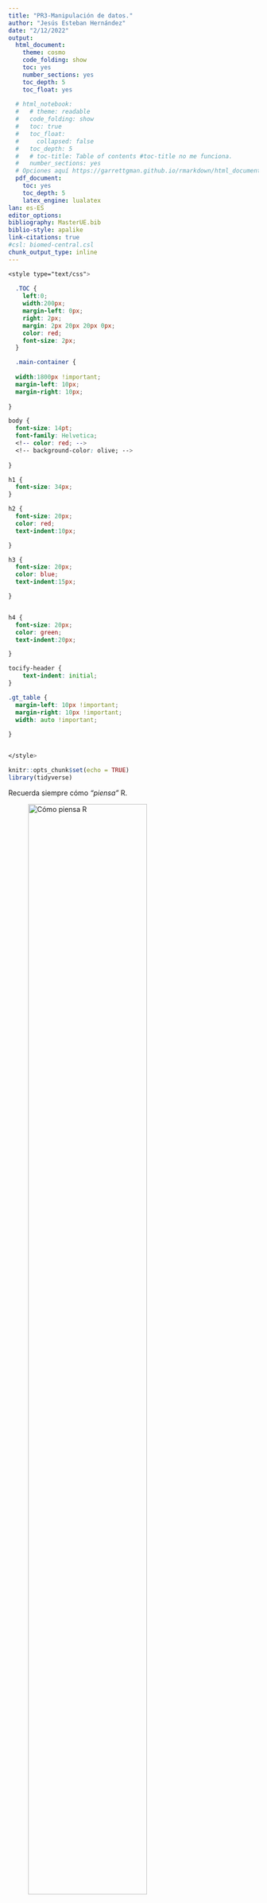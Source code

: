 ```yaml
---
title: "PR3-Manipulación de datos."
author: "Jesús Esteban Hernández"
date: "2/12/2022"
output:
  html_document: 
    theme: cosmo
    code_folding: show
    toc: yes
    number_sections: yes
    toc_depth: 5
    toc_float: yes
    
  # html_notebook:
  #   # theme: readable
  #   code_folding: show
  #   toc: true
  #   toc_float: 
  #     collapsed: false
  #   toc_depth: 5
  #   # toc-title: Table of contents #toc-title no me funciona.
  #   number_sections: yes
  # Opciones aquí https://garrettgman.github.io/rmarkdown/html_document_format
  pdf_document:
    toc: yes
    toc_depth: 5
    latex_engine: lualatex
lan: es-ES
editor_options:
bibliography: MasterUE.bib
biblio-style: apalike
link-citations: true
#csl: biomed-central.csl
chunk_output_type: inline
---
```


```css
<style type="text/css">
  
  .TOC {
    left:0;
    width:200px;
    margin-left: 0px;
    right: 2px;
    margin: 2px 20px 20px 0px;
    color: red;
    font-size: 2px;
  }

  .main-container {
  
  width:1800px !important;
  margin-left: 10px;
  margin-right: 10px;
  
}

body {
  font-size: 14pt;
  font-family: Helvetica;
  <!-- color: red; -->
  <!-- background-color: olive; -->
  
}

h1 {
  font-size: 34px;
}

h2 {
  font-size: 20px;
  color: red;
  text-indent:10px;

}

h3 {
  font-size: 20px;
  color: blue;
  text-indent:15px;

}


h4 {
  font-size: 20px;
  color: green;
  text-indent:20px;

}

tocify-header {
    text-indent: initial;
}

.gt_table {
  margin-left: 10px !important;
  margin-right: 10px !important;
  width: auto !important;
  
}


</style>

```

```r
knitr::opts_chunk$set(echo = TRUE)
library(tidyverse)
```


Recuerda siempre cómo *"piensa"* R.

![Cómo piensa R](pics/como_piensa_R.png){width="75%"}

# Importación y manipulación de datos en R.

En la sección anterior hemos visto cómo importar datos y como transformarlos usando *base R*.

Si tienes problemas con la importación, echa un vistazo a las notas de la sesión anterior.

En esta sesión aprenderemos a manipular los datos para, por ejemplo, construir nuevas variables a partir de las originales. Lo haremos utilizando *base R*, pero también incluiremos al final cómo hacer lo mismo con *modern R*.

## Importación de datos.

Antes de hablar de transformaciones, vamos a repasar las funciones que utilizamos para construir el dataframe.


```r

iam<-read.csv('_data/myiam2.csv') # Utilizando relative path.

```

Recuerde que la salidas de las funciones "read" suelen ser dataframes, y por ello podemos asignarlo directamente a un objeto, en el ejemplo el objeto (dataframe) llamado iam.

Primeras filas del dataframe.

```r
head(iam)
```

Estructura del dataframe (en realidad la puedes ver en la pestaña Environment del panel superior derecho [en esta configuración])

```r
str(iam)
```

Recuerde que esta estructura también está visible si desplegamos el dataframe en la pestaña Environment, ventana data del panel superior derecho.

![vent_data](pics/iam_en_vent_data.png)



## Manipulación de datos.

Antes de poder modificar variables existentes o crear algunas nuevas, necesitamos conocer algunas funciones y operadores básicos incluidos en la instalación básica de r.

### Operadores.

| Operadores comparativos | Símbolo/instrucción |
|:-----------------------:|:-------------------:|
|        igualdad         |         ==          |
|       desigualdad       |         !=          |
|          menor          |         \<          |
|       menor igual       |         \<=         |
|          mayor          |         \>          |
|      maryor igual       |         \>=         |

| Operadores lógicos | Símbolo/instrucción |
|:------------------:|:-------------------:|
|     AND lógica     |          &          |
|     OR lógica      |         \|          |
|  negación lógica   |          !          |
|     Identidad      |         &&          |

### Funciones básicas.

|      **Operador/Función**      | **Símbolo/instrucción** |
|:------------------------------:|:-----------------------:|
|              suma              |           \+            |
|             resta              |           \-            |
|         multiplicación         |           \*            |
|            división            |            /            |
|             módulo             | %% (resto de división)  |
|        división entera         |           %/%           |
|         raíz cuadrada          |          sqrt           |
|   logaritmo natural (base e)   |           log           |
| logaritmos genérico (base-\>b) |  logb (ex. log10(45))   |
|      número e elevado a x      |         exp(x)          |
|             máximo             |           max           |
|             mínimo             |           min           |
|             rango              |          range          |
|            longitud            |         length          |
|           sumatorio            |           sum           |
|          productorio           |          prod           |
|             media              |          mean           |
|            mediana             |         median          |
|         desv. estándar         |           sd            |
|            varianza            |           var           |

### Manipulaciones más frecuentes.

Seguiremos utilizando el dataframe generado anteriormente llamado *iam*.

#### Recodificar en base a puntos de corte. (Convertir numérica en factor)

La función cut es muy útila para generar una variable categórica a partir de una cuantitativa discreta o continua.
Solo necesitas que le entregemos el vector a cortar y los puntos de corte.
Veamos un par de ejemplos.

Construiremos grupos de edad e intervalos de 10 años.
El máximo de esta variable es `r round(max(iam$Age),2)` y el mínimo es `r round(min(iam$Age),2)`, así pues nos hacen falta puntos de corte entre ambos valores con amplitud de 10 años.

```r
iam$age5<-cut(iam$Age,seq(55,75,10),include.lowest = T,right = T) # la función seq nos facilita la tarea de construir el vector de puntos de corte.
```

La propia función genera un factor (ya hablaremos de este tipo de objetos que servirán para almacenar variables categóricas )

Podemos construir una tabla para comprobar la distribución de la nueva variable categórica.

```r
table(iam$age5)
```

Como se puede observar, la propia función genera las etiquetas de los intervalos en función de los puntos de corte que le hemos dado.
A tener en cuenta:

```         
* La función *cut* tiene argumentos para poder construir los intervalos cerrando el intervalo por su límite derecho (argumento right=T) .
* la función *cut* genera un objeto de tipo vector y de clase factor, por lo que sus etiquetas de nivel se pueden modificar (lo veremos al hablar de factores).
* la función *cut* puede cerrar el intervalo inferior (argumento include.lowest=T)
```

#### Construir variables operando otras.

En el dataframe *iam* se incluyen las variables peso y altura.
Vamos a construir el Índice de Masa Corporal.

$$IMC=\frac{Peso (kg)}{Altura(m)^2}$$

```r
iam$bmi<-iam$Weight/iam$Height^2
```

Como se puede observar, para incluirla en el dataframe, hemos de indicárselo utilizando el nombre del mismo seguido de \$ y el nombre que queremos dar a la nueva variable, en este caso *bmi*.

#### Recodificación.

Posiblemente una de las tareas más frecuentes, si no la más frecuente, manipulando datos es la recodificación, construir una variable categórica agrupando categorías de otra.

Para entender esta tarea en R, es útil entender la clase factor, la clase en la que vamos a almacenar las variables categóricas.

#### Factores ¿Qué es un factor en R?

Los factores son posiblemente uno de los elementos básicos en R que más cuesta entender.
En mi opinión tiene que ver con la confusión entre el concepto de nivel (level) y la etiqueta (label) que se le asigna a cada uno de los niveles.

Para explicar cómo funciona, vamos a crear un ejemplo sencillo para ver cómo operan estas dos características.

Aunque parezca extraño, vamos a partir de un vector de tipo *integer* para posteriormente convertirlo en uno de tipo factor al que añadiremos las etiquetas.

-   Construcción de un vector numérico.

```r
x<-rep(0:1,25)
```

-   Conversión del vector en un factor, sin decirle nada más.

```r
sex<-factor(x)
```

-   Al utilizar la función factor, R lee el vector que recibe y, si no le decimos otra cosa, identifica los valores diferentes y los ordena en orden alfanumérico.

-   Acto seguido va asignado el nivel correspondiente a cada valor diferente, y utiliza el valor original para construir una etiqueta.

-   Lo que obtenemos es un vector de tipo factor que tiene niveles que van del 1 al número de valores diferentes que trajese la variable (el vector) original.
    Pero estos niveles están ocultos detrás de las etiquetas que se les asignan.

-   Lo importante es el nivel, pero su relación con la etiqueta asignada nos va a permitir recodificar variables utilizando las etiquetas que se les asignan.

Veamos un ejemplo.

El vector sex, creado con el código anterior, tiene dos niveles, 1 y 2, pero las etiquetas que fueron asignadas como indiqué, son "0" y "1", valores originales del vector.
Al no decirle lo contrario, usó el orden alfanumérico, por eso el 0 se asigna al primer nivel y el 1 al segundo nivel.

Si queremos ver los auténticos niveles que contiens podemos forzar una conversión de tipo de la siguiente manera:

```r
sex
as.numeric(sex)
```

Observe como el primer vector muestra las etiquetas, mientras que el segundo muestra los niveles.

En realidad podríamos haber impuesto nuestras etiquetas a dichos niveles en la propia creación del factor, pero para eso debemos entender que si no le decimos lo contrario, la identificación del orden de asignación sigue dependiendo del orden alfanumérico.

Para indicarle las etiquetas, basta con meter un vector con las etiquetas en el argumento *labels.*

En este ejemplo asumimos que el 0 es el valor con el que en la base de datos original se codificó Hombre y 1 el valor con el que se codificó Mujer.

```r
sex2<-factor(x,labels = c('Hombre','Mujer'))
```

```r
sex2
as.numeric(sex2)
```

Como se puede observar, los niveles (1 y 2) siguen siendo los mismos, pero las etiquetas han cambiado.

También se obseva como cuando pedimos un vector de clase factor, debajo aparecen los niveles (Levels: Hombre Mujer) en el orden en que se asignan a los niveles subyacentes (1 y 2).

Imaginemos que por alguna razón hubiésemos querido que el primer nivel se asignase a Mujer aunque el código que se asignó en la base de datos original fue el superior (1).
Podemos obligar a que la función lea los niveles como nosotros deseemos usando el argumento levels.

>
La posición que asignemos a los niveles tendrá importancia en la construcción de los modelos, puesto que, aunque se puede cambiar, la comparación que se establece por defecto es contra el nivel más bajo, que funcionará como nivel de referencia. 


```r
sex3<-factor(x,levels=c("1","0"))
```

```r
sex3
as.numeric(sex3)
```

Ahora los ceros (hombres), han sido asignados al nivel 2 y los unos (mujeres al nivel 1).
Por supuesto podríamos haber colocado nuestras etiquetas en la propia creación, pero debemos tener en cuenta que hemos impuesto un nuevo orden a los niveles.

```r
sex4<-factor(x,levels=c("1","0"),labels=c('Women','Men'))
sex4
as.numeric(sex4)
```

La informacion contenida en el vector no ha cambiado (donde había un Hombre ahora también, aunque con la etiqueta Men), pero el nivel asignado sí lo ha hecho.

¿Cómo saber los niveles que tiene un factor?

Mediante la función levels.

```r
levels(sex4)
```

Como se puede observar, esta función devuelve un vector.
Pues bien, podemos modificar dicho vector para cambiar las etiquetas del factor, siempre que tengamos claro el orden de los niveles.

```r
levels(sex4)<-c('Mujer','Hombre')
sex4
```

Es más, esta función nos permite recodificar los niveles de manera fácil como veremos posteriormente.

Podemos crear factores a partir de cualquier tipo de vector.
De hecho, con frecuencia este vector es de tipo *character*, es decir que trae "puesta" la etiqueta.

Sí así fuera, basta con utilizar la función factor par construir el vector.
Veamos un ejemplo.

Construiremos un vector de tipo *character*.

```r
nse<-c(rep('NSE1',10),rep('NSE2',4),rep('NSE3',12),rep('NSE4',5))
# hay formas más elegantes de construir este vector, pero hacen falta funciones que aún no hemos visto.
```

Como se puede ver, las palabras contenidas en el vector están entre comillas, lo que señala que se trata de cadenas de caracteres.

Conversión en factor asumiendo el orden alfanumérico de los valores diferentes dentro del vector.

```r
nse_f<-factor(nse)
nse_f
```

Como se puede observar, la conersión en factor hace que tenga niveles (Levels: NSE1 NSE2 NSE3 NSE4) cuyo orden ha sido establecido por el orden alfanumérico de las cadenas de caracteres que contenía el vector.

Para que se entienda cómo actúa la conversión, vamos a construir un vector parecido pero en el que una de las cadenas no sigue el patrón NSE.

```r
nse2<-c(rep('NSE1',10),rep('SNE2',4),rep('NSE3',12),rep('NSE4',5))
nse2
```

Este vector es parecido al nse, solo cambia la cadena de 4 elementos, que ahora es SNE2 en vez de NSE2.

Al transformarlo en factor:

```r
nse2_f<-factor(nse2)
nse2_f
```

...podemos ver como SNE2 se ha colocado en el cuarto nivel, que es el que le corresponde al ordenar alfabéticamente los niveles diferentes (valores diferentes en el contenido) detectados por la función.

Esto no afecta a la información en sí misma, pues la etiqueta signada al nivel 4 estará allá donde el vector de caracteres incluyera "SNE2".

En realidad podríamos haberlo evitado indicando la colocación de los niveles.

```r
nse2_f2<-factor(nse2,levels = c('NSE1','SNE2','NSE3','NSE4'))
nse2_f2
```

#### Recodificación.

La recodificación es fácil cuando se hace sobre el factor, porque basta con reasignar las etiquetas a los niveles.
Esta relación entre *levels* y *labels* es la que, en mi opinión, genera más confusión a la hora de entender los factores.

Vamos a recodificar el vector nse_f (el primer factor que generamos) agrupando los niveles 2 y 3.

```r
#Crearemos una copia para no perder el anterior y poder comparar los efectos.
nse_f_rec<-nse_f 
nse_f_rec #Vemos que es el mismo vector.
levels(nse_f_rec) #Preguntamos por los niveles.
as.numeric(nse_f_rec) # visualizamos los niveles subyacentes.
```

Cambiamos los niveles actuando sobre las etiquetas de nivel.
Confunde, porque parece que solo estamos cambiando la etiqueta y que por debajo permanecerán los cuatro niveles, pero...

```r
levels(nse_f_rec)<-c('NSE1','NSE2_3','NSE2_3','NSE4')  
levels(nse_f_rec) # No solo son tres etiquetas.
as.numeric(nse_f_rec)
```

Podemos ver cómo ha ido la recodificación construyendo una tabla de contingencia con los dos vectores.

```r
table(nse_f_rec,nse_f)
```

>
Es importante tener en cuenta que esta acción ya no puede ser deshecha; no podemos volver al vector que los tenía separados si no contamos con el original o versiones previas del que hemos destruido al generar el nuevo.


Por un método parecido podemos reordenar los niveles para que el nivel de referencia sea el que deseemos.

En el siguiente ejemplo vamos a conseguir que sea el NSE4 el nivel de referencia.

```r
nse_f_rec<-relevel(nse_f_rec,ref = 'NSE4') # Para entregárselo, de nuevo le indicamos la etiqueta de nivel.
nse_f_rec
```

En realidad podríamos haberlo conseguido con la propia función factor.

```r
factor(nse_f_rec,levels=c('NSE1','NSE2_3','NSE4')) # no lo asignamos al objeto para poder seguir utilizándolo posteriormente.
```

Es importante introducir bien las etiquetas porque de lo contario asignara NA (missing).
Un ejemplo introduciendo un error en la primera etiqueta.

```r
factor(nse_f_rec,levels=c('NSE','NSE2_3','NSE4')) # no lo asignamos al objeto para poder seguir utilizándolo posteriormente.

```

Para facilitar la tarea hemos utilizado la función *factor* para "contener" una variable ordinal.
En realidad R tiene una función específica para este tipo de factores ordenados (función *ordered*, o también función factor con argumento 'ordered=T'), y algunas funciones son capaces de "entender" que se trata de una categórica ordinal y tratarla como tal.

En cualquier caso no es esencial y se puede hacer que la función lo entienda como ordinal utilizando otras opciones al construir el modelo.

Como lo hemos mencionado, insertaré aquí un ejemplo de esta función.

```r
ordered(nse)
nse_of<-factor(nse,ordered = T)
```

Como se observa, Levels indica la relación entre niveles, y podemos utilizarlos para darle la vuelta a la relación de los niveles del factor.

```r
factor(nse,levels=c('NSE4','NSE3','NSE2','NSE1'),ordered = T)
```

Todo esto está realizado con funciones básicas de R, lo que llamamos *base R*.
En la realidad, se utiliza lo que se ha dado en llamar *modern R*, que automatiza y amplía las posibilidades de estas operaciones de gestión de datos.

Sin embargo, en mi experiencia, no entender cómo *piensa* R (indexación de vectores, matrices y dataframes, utilización de factores, tipos de vector...), hace más difícil resolver los problemas que surjan al utilizar enfoques más eficientes (*modern R*), pero más complejos.

Algo semejante pasará con los gráficos.
R base construye buenos gráficos, y aunque permiten mucha personalización, hacerlo conlleva mucho código.
El paquete *ggplot2* facilita mucho la tarea de construcción de gráficos una vez se entiende *'the Grammar of Graphics'* pero, para aprovechar su potencial al máximo, es útil entender como crear gráficos sencillos en R base, aunque debo reconocer que no todos los que nos dedicamos a la enseñanza estamos de acuerdo en esta cuestión.

## Guardar los datos para la siguiente sesión.

Una vez hemos trabajado los datos en R, no tendría mucho sentido volver a exportarlos con las nuevas variables creadas, salvo que deseemos enviárselo a alguien que no utilice R o no pueda importar su formato de datos.

Podríamos guardar toda la imagen del espacio de trabajo (Workspace) y cargarla antes de trabajar con el nuevo dataframe en la siguiente sesión.

Sin embargo, y aunque cueste entenderlo al principio, es preferible guadar la menor cantida de objetos posibles y tratar de que sea el código el que lo construya cada vez.
Si el objeto es muy grande o lleva mucho tiempo volver a generarlo con código, puede estar justificado guardar el o los objetos concretos.

En el caso del dataframe tenemos una estructura de datos que le sirve a R para gestionar esta parte.
Son los archivos .RDS.

En este vínculo explican las dos opciones, pero de momento prefiero utilizar un archivo .RDS.
Solo necesita un par de argumentos, el nombre del objeto dataframe que queremos guardar y el nombre del archivo en el que queremos guardarlo.

El dataframe que nos interesa es iam, porque contiene las nuevas variables y las transformaciones que hemos realizado.
Incluyo los nombres de los argumentos, pero dado que son los dos primeros en realidad no haría falta[^1].

[^1]: Recordad lo que comenté en la sesión anterior sobre las *posiciones relevantes* al llamar a las funciones

```r
saveRDS(object=iam,file='iam.RDS')
```

Es importante que lo salvéis, porque lo cargaremos en la siguiente sesión.
Así no tendremos que volver a generar todas las funciones de nuevo.




